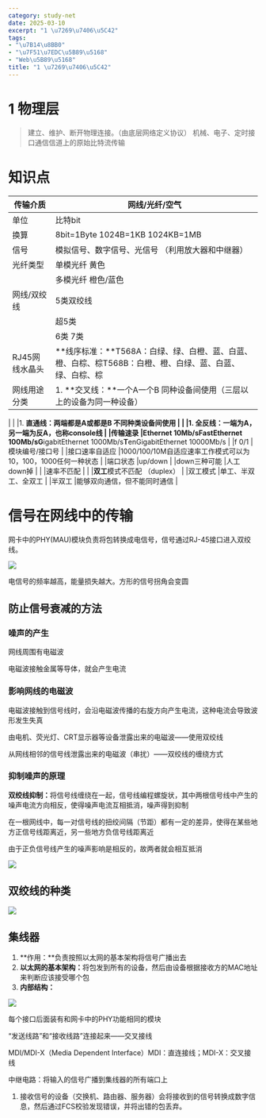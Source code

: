 ```yaml
---
category: study-net
date: 2025-03-10
excerpt: "1 \u7269\u7406\u5C42"
tags:
- "\u7B14\u8BB0"
- "\u7F51\u7EDC\u5B89\u5168"
- "Web\u5B89\u5168"
title: "1 \u7269\u7406\u5C42"
---
```

# 1 物理层

> 建立、维护、断开物理连接。（由底层网络定义协议）
> 机械、电子、定时接口通信信道上的原始比特流传输




# 知识点

|传输介质 |网线/光纤/空气 |
|---|---|
|单位 |比特bit    |
|换算 |<InfoText>8bit=1Byte 1024B=1KB 1024KB=1MB</InfoText> |
|信号 |模拟信号、数字信号、光信号  （利用放大器和中继器） |
|光纤类型 |单模光纤 黄色 |
| |多模光纤 橙色/蓝色 |
|网线/双绞线 |5类双绞线 |
| |超5类 |
| |6类 7类 |
|RJ45网线水晶头 |**线序标准：**T568A：白绿、绿、白橙、蓝、白蓝、橙、白棕、棕T568B：白橙、橙、白绿、蓝、白蓝、绿、白棕、棕 |
|网线用途分类 |1. **交叉线：**一个A一个B 同种设备间使用（三层以上的设备为同一种设备）
 |
| |1. **直通线：**两端都是A或都是B 不同种类设备间使用
 |
| |1. **全反线：**一端为A，另一端为反A，也称console线
 |
|传输速录 |**E**thernet 10Mb/s**F**astEthernet 100Mb/s**G**igabitEthernet 1000Mb/s**T**enGigabitEthernet 10000Mb/s |
|f 0/1 |模块编号/接口号 |
|接口速率自适应 |1000/100/10M自适应速率工作模式可以为10，100，1000任何一种状态 |
|端口状态 |up/down |
|down三种可能 |人工down掉 |
| |速率不匹配 |
| |**双工**模式不匹配 （duplex） |
|双工模式 |单工、半双工、全双工 |
|半双工 |能够双向通信，但不能同时通信 |
# 信号在网线中的传输

网卡中的PHY(MAU)模块负责将包转换成电信号，信号通过RJ-45接口进入双绞线。

![](https://raw.githubusercontent.com/yy0691/img-bed/main/Net_Safe_FeiShu/DT0Tb07eFoG7zdxy1QVcn5gInSh.png)

电信号的频率越高，能量损失越大。方形的信号拐角会变圆

## 防止信号衰减的方法

### **噪声的产生**

网线周围有电磁波

电磁波接触金属等导体，就会产生电流

### **影响网线的电磁波**

电磁波接触到信号线时，会沿电磁波传播的右旋方向产生电流，这种电流会导致波形发生失真

由电机、荧光灯、CRT显示器等设备泄露出来的电磁波——使用双绞线

从网线相邻的信号线泄露出来的电磁波（串扰）——双绞线的缠绕方式

### **抑制噪声的原理**

<WarningText>**双绞线抑制：**</WarningText>将信号线缠绕在一起，信号线编程螺旋状，其中两根信号线中产生的噪声电流方向相反，使得噪声电流互相抵消，噪声得到抑制

在一根网线中，每一对信号线的扭绞间隔（节距）都有一定的差异，使得在某些地方正信号线距离近，另一些地方负信号线距离近

由于正负信号线产生的噪声影响是相反的，故两者就会相互抵消

![](https://raw.githubusercontent.com/yy0691/img-bed/main/Net_Safe_FeiShu/GoPdbBrfeowTn6xTR7qc5XbQnFg.png)

## **双绞线的种类**

![](https://raw.githubusercontent.com/yy0691/img-bed/main/Net_Safe_FeiShu/O5V1bvvOAoSICYxkofHc2Wesn3f.png)

## 集线器

1. **作用：**负责按照以太网的基本架构将信号广播出去
2. <WarningText>**以太网的基本架构：**</WarningText>将包发到所有的设备，然后由设备根据接收方的MAC地址来判断应该接受哪个包
3. **内部结构：**

![](https://raw.githubusercontent.com/yy0691/img-bed/main/Net_Safe_FeiShu/EV0hbamNho63F3xnWsYcGxu3nsg.png)

每个接口后面装有和网卡中的PHY功能相同的模块

“发送线路”和“接收线路”连接起来——交叉接线

MDI/MDI-X（Media Dependent Interface）MDI：直连接线；MDI-X：交叉接线

中继电路：将输入的信号广播到集线器的所有端口上

1. 接收信号的设备（交换机、路由器、服务器）会将接收到的信号转换成数字信息，然后通过FCS校验发现错误，并将出错的包丢弃。
